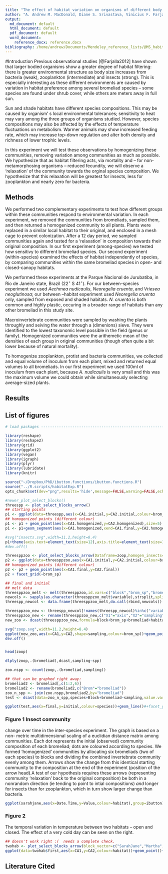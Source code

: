 ```yaml
---
title: "The effect of habitat variation on organisms of different body size"
author: "A. Andrew M. MacDonald, Diane S. Srivastava, Vinicius F. Farjalla (et al?)"
output:
  md_document: default
  html_document: default
  pdf_document: default
  word_document:
    reference_docx: reference.docx
bibliography: /home/andrew/Documents/Mendeley_reference_lists/@MS_habitat_size_org.bib
---
```


#Introduction
Previous observational studies [@Farjalla2012] have shown that larger
bodied organisms show a greater degree of habitat filtering: there is greater
environmental structure as body size increases from bacteria (weak),
zooplankton (intermediate) and insects (strong). This is especially
interesting as these different environments are caused by variation in habitat
preference among several bromeliad species -- some species are found under
shrub cover, while others are meters away in full sun.

Sun and shade habitats have different species compositions. This may be caused
by organism' s local environmental tolerances; sensitivity to heat may vary
among the three groups of organisms studied.  However, species compositions may
also be affected by the effects of temperature fluctuations on metabolism.
Warmer animals may show increased feeding rate, which may increase top-down
regulation and alter both density and richness of lower trophic levels.

In this experiment we will test these observations by homogenizing these
communities, removing variation among communities as much as possible.  We
hypothesize that as habitat filtering acts, via mortality and -- for non-
metamorphosing organisms -- reduced fecundity, we will observe a 'relaxation'
of the community towards the orginal species composition.  We hypothesize that
this relaxation will be greatest for insects, less for zooplankton and nearly
zero for bacteria.

## Methods

We performed two complementary experiments to test how different groups within
these communities respond to environmental variation.  In each experiment, we
removed the communities from bromeliads, sampled them, and then returned a
homogenized community to all plants.  Plants were replaced in a similar local
habitat to their original, and enclosed in a mesh cage to prevent
colonization. After a 12 day period, we sampled communities again and tested
for a 'relaxation' in composition towards their original composition.  In our
first experiment (among-species) we tested how sensitivy to different
bromeliad species.  Our second experiment (within-species) examined the
effects of habitat independently of species, by comparing communities within
the same bromeliad species in open- and closed-canopy habitats.

We performed these experiments at the Parque Nacional de Jurubatiba, in Rio de
Janeiro state, Brazil ($22^{\circ}$ S $41^{\circ}$).  For our between--species
experiment we used _Aechmea nudicaulis_, _Neoregelia cruenta_, and _Vriesea
neoglutinosa_; our between --habitat experiment used _Neoregelia cruenta_
only, sampled from exposed and shaded habitats.  _N. cruenta_ is both common
and highly plastic, occuring in a broader range of habitats than any other
bromeliad in this study site.

Macroinvertebrate communities were sampled by washing the plants throughly and
seiving the water through a (dimenions) sieve.  They were identified to the
lowest taxonomic level possible in the field (genus or family).  Homogenized
communities were the arithemetic mean of the densities of each group in
original communities (though often quite a bit lower because of natural
mortality).

To homogenize zooplankton, protist and bacteria communities, we collected and
equal volume of inoculum from each plant, mixed and returned equal volumes to
all bromeliads.  In our first experiment we used 100ml of inoculum from each
plant, because _A. nudicaulis_ is very small and this was the maximum volume
we could obtain while simultaneously selecting average-sized plants.



## Results
## List of figures

```r
# load packages -----------------------------------------------------------

library(reshape)
library(reshape2)
library(grid)
library(ggplot2)
library(vegan)
library(igraph)
library(plyr)
library(lubridate)
library(knitr)

source("~/Dropbox/PhD/ibutton.functions/ibutton.functions.R")
source("../R.scripts/habitatExp.R")
opts_chunk$set(dev="png",results='hide',message=FALSE,warning=FALSE,echo=FALSE)
```

```r
#newer_plot_select_blocks() 
threespp <- plot_select_blocks_arrow()
## starting points
p1 <- ggplot(data=threespp,aes(x=CA1.initial,y=CA2.initial,colour=brom_sp))+geom_point(,size=5)
## homogenized points (different colour)
p1 <- p1 + geom_point(aes(x=CA1.homogenized,y=CA2.homogenized),size=5)
p1 <- p1+geom_segment(aes(x=CA1.homogenized,xend=CA1.final,y=CA2.homogenized,yend=CA2.final,colour=brom_sp),arrow=arrow(length=unit(0.2,"cm")))

#svg("insects.svg",width=11.2,height=8.4)
p1+theme(axis.text=element_text(size=12),axis.title=element_text(size=14,face="bold"))+facet_wrap(~block,scales="free")
#dev.off()
``` 


```r
threesppzoo <- plot_select_blocks_arrow(Dataframe=zoop,homogen_insects=FALSE)
p2 <- ggplot(data=threesppzoo,aes(x=CA1.initial,y=CA2.initial,colour=brom_sp))+geom_point()
## homogenized points (different colour)
p2 <- p2 + geom_point(aes(x=CA1.final,y=CA2.final))
p2 + facet_grid(~brom_sp)

## final and initial
## melt data
threesppzoo_melt <- melt(threesppzoo,id.vars=c("block","brom_sp","bromeliad","habitat"))
newcols <- sapply(as.character(threesppzoo_melt$variable),strsplit,split=".",fixed=TRUE)
threespp_newcol <- data.frame(threesppzoo_melt,do.call(rbind,newcols))

threesppzoo_new <- threespp_newcol[!names(threespp_newcol)%in%c("variable")]
threesppzoo_new <- rename(threesppzoo_new,c("X1"="axis","X2"="sampling"))
new_zoo <- dcast(threesppzoo_new,formula=block+brom_sp+bromeliad+habitat+sampling~axis,value.var="value")

svg("zoop.svg",width=11.2,height=8.4)
ggplot(new_zoo,aes(x=CA1,y=CA2,shape=sampling,colour=brom_sp))+geom_point(size=5)+facet_wrap(~block,scales="free")+theme(axis.text=element_text(size=12),axis.title=element_text(size=14,face="bold"))
dev.off()


head(zoop)

dlply(zoop,.(bromeliad),dcast,sampling~spp)

zoo.nspp <- count(zoop,.(bromeliad,sampling))

## that can be graphed right away:
bromeliad2 <- bromeliad[,c(1:2,6)]
bromeliad2 <- rename(bromeliad2,c("Brom"="bromeliad"))
zoo_n_spp <- join(zoo.nspp,bromeliad2,by="bromeliad")
test <- dcast(data=zoo_n_spp,species+Block+bromeliad~sampling,value.var="freq")

ggplot(test,aes(x=final,y=initial,colour=species))+geom_line()#+facet_grid(~Block)

```

### Figure 1  Insect community
change over time in the inter-species experiment.  The graph is based on a non-
metric multidimensional scaling of a euclidian distance matrix among
communities.  Each dot represents the initial (observed) community composition
of each bromeliad; dots are coloured according to species.  We formed
'homogenized' communities by allocating six bromeliads (two of each species) to
blocks and dividing the combined invertebrate community evenly among them.
Arrows show the change from this identical starting community to the composition at the end of the experiment (position of the arrow head).A test of our
hypothesis requires these arrows (representing community 'relaxation' back to
the original composition) be both in a nonrandom direction (ie tending to point
to intial compositions) *and* longer for insects than for zooplankton, which in
turn show larger change than bacteria.





```r
ggplot(sarahjane,aes(x=Date.Time,y=Value,colour=habitat),group=ibutton)+geom_line()
```
### Figure 2
The temporal variation in temperature between two habitats -- open and closed.  The effect of a very cold day can be seen on the right.

```r
## doesn't work right :(  needs a complete check.
twohab <- plot_select_blocks_arrow(block_vector=c("SarahJane","Martha","Rose","Donna","Pond"))
ggplot(data=twohab$first,aes(x=CA1,y=CA2,colour=habitat))+geom_point()+geom_point(data=twohab$homo)+geom_segment(data=twohab$arrows,aes(x=CA1.homo,xend=CA1.final,y=CA2.homo,yend=CA2.final,colour=habitat.final),arrow=arrow(length=unit(0.2,"cm")))
```


## Literature Cited

